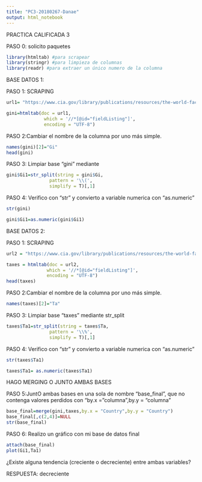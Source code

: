 ```yaml
---
title: "PC3-20180267-Danae"
output: html_notebook
---
```


PRACTICA CALIFICADA 3

PASO 0: solicito paquetes
```r
library(htmltab) #para scrapear
library(stringr) #para limpieza de columnas 
library(readr) #para extraer un único numero de la columna
```
BASE DATOS 1:

PASO 1: SCRAPING
```r
url1= "https://www.cia.gov/library/publications/resources/the-world-factbook/fields/223.html" 

gini=htmltab(doc = url1, 
              which = '//*[@id="fieldListing"]',
              encoding = "UTF-8") 
```
PASO 2:Cambiar el nombre de la columna por uno más simple.
```r
names(gini)[2]="Gi"
head(gini)
```
PASO 3: Limpiar base "gini" mediante 
```r
gini$Gi1=str_split(string = gini$Gi,
                pattern = '\\(',
                simplify = T)[,1]
```

PASO 4: Verifico con "str" y convierto a variable numerica con  "as.numeric"
```r
str(gini)
```
```r
gini$Gi1=as.numeric(gini$Gi1)
```

BASE DATOS 2:

PASO 1: SCRAPING
```r
url2 = "https://www.cia.gov/library/publications/resources/the-world-factbook/fields/225.html"

taxes = htmltab(doc = url2, 
               which = '//*[@id="fieldListing"]', 
               encoding = "UTF-8")
head(taxes)
```
PASO 2:Cambiar el nombre de la columna por uno más simple.
```r
names(taxes)[2]="Ta"
```
PASO 3: Limpiar base "taxes" mediante str_split 
```r
taxes$Ta1=str_split(string = taxes$Ta,
                pattern = '\\%',
                simplify = T)[,1]
```
PASO 4: Verifico con "str" y convierto a variable numerica con "as.numeric"
```r
str(taxes$Ta1)
```
```r
taxes$Ta1= as.numeric(taxes$Ta1)
```

HAGO MERGING O JUNTO AMBAS BASES

PASO 5:JuntO ambas bases en una sola de nombre “base_final”, que no contenga valores perdidos con "by.x = "columna",by.y = "columna"
```r
base_final=merge(gini,taxes,by.x = "Country",by.y = "Country")
base_final[,c(2,4)]=NULL
str(base_final)
```

PASO 6: Realizo un gráfico con mi base de datos final
```r
attach(base_final)
plot(Gi1,Ta1)
```
¿Existe alguna tendencia (creciente o decreciente) entre ambas variables?

RESPUESTA: decreciente








